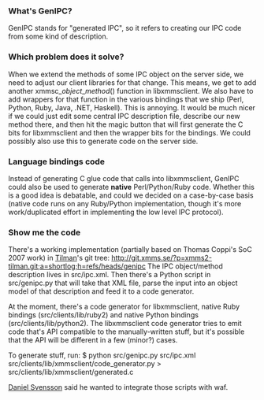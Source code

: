 === What's GenIPC? ===

GenIPC stands for "generated IPC", so it refers to creating our IPC code from some kind of description.

=== Which problem does it solve? ===

When we extend the methods of some IPC object on the server side, we need to adjust our client libraries for that change. This means, we get to add another xmmsc_''object''_''method''() function in libxmmsclient. We also have to add wrappers for that function in the various bindings that we ship (Perl, Python, Ruby, Java, .NET, Haskell).
This is annoying. It would be much nicer if we could just edit some central IPC description file, describe our new method there, and then hit the magic button that will first generate the C bits for libxmmsclient and then the wrapper bits for the bindings. We could possibly also use this to generate code on the server side.

=== Language bindings code ===

Instead of generating C glue code that calls into libxmmsclient, GenIPC could also be used to generate '''native''' Perl/Python/Ruby code. Whether this is a good idea is debatable, and could we decided on a case-by-case basis (native code runs on any Ruby/Python implementation, though it's more work/duplicated effort in implementing the low level IPC protocol).

=== Show me the code ===

There's a working implementation (partially based on Thomas Coppi's SoC 2007 work) in [[Tilman Sauerbeck | Tilman]]'s git tree:
http://git.xmms.se/?p=xmms2-tilman.git;a=shortlog;h=refs/heads/genipc
The IPC object/method description lives in src/ipc.xml. Then there's a Python script in src/genipc.py that will take that XML file, parse the input into an object model of that description and feed it to a code generator.

At the moment, there's a code generator for libxmmsclient, native Ruby bindings (src/clients/lib/ruby2) and native Python bindings (src/clients/lib/python2). The libxmmsclient code generator tries to emit code that's API compatible to the manually-written stuff, but it's possible that the API will be different in a few (minor?) cases.

To generate stuff, run:
$ python src/genipc.py src/ipc.xml src/clients/lib/xmmsclient/code_generator.py > src/clients/lib/xmmsclient/generated.c

[[Daniel Svensson]] said he wanted to integrate those scripts with waf.